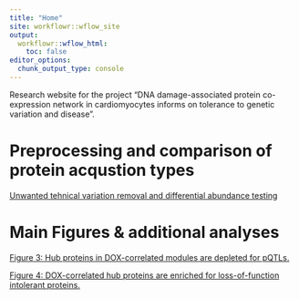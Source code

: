 ```yaml
---
title: "Home"
site: workflowr::wflow_site
output:
  workflowr::wflow_html:
    toc: false
editor_options:
  chunk_output_type: console
---
```

Research website for the project "DNA damage-associated protein co-expression network in cardiomyocytes informs on tolerance to genetic variation and disease". 



# Preprocessing and comparison of protein acqustion types 
[Unwanted tehnical variation removal and differential abundance testing  ](https://omar-johnson.github.io/DNA_damage_DOX/DOX_prot_DAP_tests_ruv.html)



# Main Figures & additional analyses
[Figure 3: Hub proteins in DOX-correlated modules are depleted for pQTLs. ](https://omar-johnson.github.io/DNA_damage_DOX/DOX_prot_pQTL_Fig3.html)

[Figure 4: DOX-correlated hub proteins are enriched for loss-of-function intolerant proteins.  ](https://omar-johnson.github.io/DNA_damage_DOX/DOX_prot_Fig4_pLI.html)

